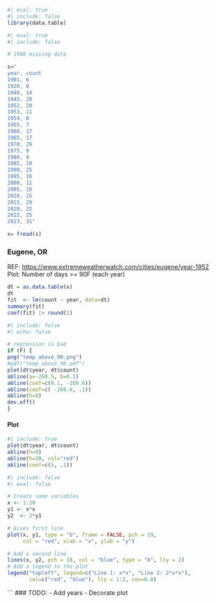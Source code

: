 
```r
#| eval: true
#| include: false
library(data.table)
```

```r
#| eval: true
#| include: false

# 1900 missing data

s="
year, count
1901, 6
1920, 8
1940, 14
1945, 20
1952, 20
1953, 11
1954, 0
1955, 7
1960, 17
1965, 17
1970, 29
1975, 9
1980, 9
1985, 19
1990, 25
1995, 16
2000, 11
2005, 18
2010, 15
2015, 29
2020, 22
2022, 25
2023, 31"

x= fread(s)

```
### Eugene, OR
REF: <https://www.extremeweatherwatch.com/cities/eugene/year-1952>  \
Plot:  Number of days >= 90F  (each year)

```r
dt = as.data.table(x)
dt
fit  <- lm(count ~ year, data=dt)
summary(fit)
coef(fit) |> round(1)
```

```r
#| include: false
#| echo: false

# regression is bad
if (F) {
png("temp_above_90.png")
#pdf("temp_above_90.pdf")
plot(dt$year, dt$count)
abline(a=-260.5, b=0.1)
abline(coef=c(0.1, -260.6))
abline(coef=c( -260.6, .1))
abline(h=0)
dev.off()
}
```
#### Plot
```r
#| include: true
plot(dt$year, dt$count)
abline(h=0)
abline(h=20, col="red")
abline(coef=c(5, .1))
```

```r
#| include: false
#| eval: false

# Create some variables
x <- 1:10
y1 <- x*x
y2  <- 2*y1

# Gives first line
plot(x, y1, type = "b", frame = FALSE, pch = 19, 
     col = "red", xlab = "x", ylab = "y")

# Add a second line
lines(x, y2, pch = 18, col = "blue", type = "b", lty = 2)
# Add a legend to the plot
legend("topleft", legend=c("Line 1: x*x", "Line 2: 2*x*x"),
       col=c("red", "blue"), lty = 1:2, cex=0.8)
```

```
### TODO:
-   Add years
-   Decorate plot
